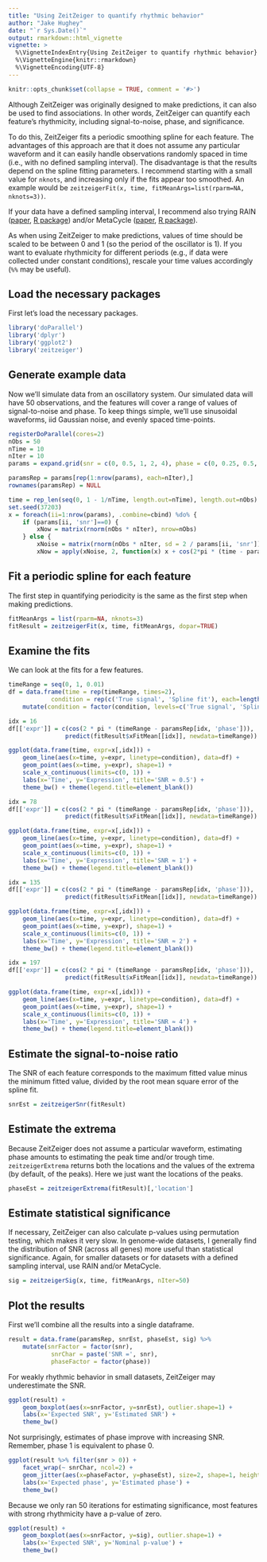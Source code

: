 ```yaml
---
title: "Using ZeitZeiger to quantify rhythmic behavior"
author: "Jake Hughey"
date: "`r Sys.Date()`"
output: rmarkdown::html_vignette
vignette: >
  %\VignetteIndexEntry{Using ZeitZeiger to quantify rhythmic behavior}
  %\VignetteEngine{knitr::rmarkdown}
  %\VignetteEncoding{UTF-8}
---
```


```r
knitr::opts_chunk$set(collapse = TRUE, comment = '#>')
```

Although ZeitZeiger was originally designed to make predictions, it can also be used to find associations. In other words, ZeitZeiger can quantify each feature's rhythmicity, including signal-to-noise, phase, and significance.

To do this, ZeitZeiger fits a periodic smoothing spline for each feature. The advantages of this approach are that it does not assume any particular waveform and it can easily handle observations randomly spaced in time (i.e., with no defined sampling interval). The disadvantage is that the results depend on the spline fitting parameters. I recommend starting with a small value for `nknots`, and increasing only if the fits appear too smoothed. An example would be
`zeitzeigerFit(x, time, fitMeanArgs=list(rparm=NA, nknots=3))`.

If your data have a defined sampling interval, I recommend also trying RAIN ([paper](http://dx.doi.org/10.1177/0748730414553029), [R package](https://bioconductor.org/packages/release/bioc/html/rain.html)) and/or MetaCycle ([paper](http://www.ncbi.nlm.nih.gov/pubmed/27378304), [R package](https://cran.r-project.org/web/packages/MetaCycle/index.html)).

As when using ZeitZeiger to make predictions, values of time should be scaled to be between 0 and 1 (so the period of the oscillator is 1). If you want to evaluate rhythmicity for different periods (e.g., if data were collected under constant conditions), rescale your time values accordingly (`%%` may be useful).

## Load the necessary packages
First let's load the necessary packages.
```r
library('doParallel')
library('dplyr')
library('ggplot2')
library('zeitzeiger')
```

## Generate example data
Now we'll simulate data from an oscillatory system. Our simulated data will have 50 observations, and the features will cover a range of values of signal-to-noise and phase. To keep things simple, we'll use sinusoidal waveforms, iid Gaussian noise, and evenly spaced time-points.
```r
registerDoParallel(cores=2)
nObs = 50
nTime = 10
nIter = 10
params = expand.grid(snr = c(0, 0.5, 1, 2, 4), phase = c(0, 0.25, 0.5, 0.75))

paramsRep = params[rep(1:nrow(params), each=nIter),]
rownames(paramsRep) = NULL

time = rep_len(seq(0, 1 - 1/nTime, length.out=nTime), length.out=nObs)
set.seed(37203)
x = foreach(ii=1:nrow(params), .combine=cbind) %do% {
	if (params[ii, 'snr']==0) {
		xNow = matrix(rnorm(nObs * nIter), nrow=nObs)
	} else {
		xNoise = matrix(rnorm(nObs * nIter, sd = 2 / params[ii, 'snr']), nrow=nObs)
		xNow = apply(xNoise, 2, function(x) x + cos(2*pi * (time - params[ii, 'phase'])))}}
``` 

## Fit a periodic spline for each feature
The first step in quantifying periodicity is the same as the first step when making predictions.
```r
fitMeanArgs = list(rparm=NA, nknots=3)
fitResult = zeitzeigerFit(x, time, fitMeanArgs, dopar=TRUE)
```

## Examine the fits
We can look at the fits for a few features.
```r
timeRange = seq(0, 1, 0.01)
df = data.frame(time = rep(timeRange, times=2),
			condition = rep(c('True signal', 'Spline fit'), each=length(timeRange))) %>%
	mutate(condition = factor(condition, levels=c('True signal', 'Spline fit')))

idx = 16
df[['expr']] = c(cos(2 * pi * (timeRange - paramsRep[idx, 'phase'])),
				predict(fitResult$xFitMean[[idx]], newdata=timeRange))

ggplot(data.frame(time, expr=x[,idx])) +
	geom_line(aes(x=time, y=expr, linetype=condition), data=df) +
	geom_point(aes(x=time, y=expr), shape=1) +
	scale_x_continuous(limits=c(0, 1)) +
	labs(x='Time', y='Expression', title='SNR ≈ 0.5') +
	theme_bw() + theme(legend.title=element_blank())
```

```r
idx = 78
df[['expr']] = c(cos(2 * pi * (timeRange - paramsRep[idx, 'phase'])),
				predict(fitResult$xFitMean[[idx]], newdata=timeRange))

ggplot(data.frame(time, expr=x[,idx])) +
	geom_line(aes(x=time, y=expr, linetype=condition), data=df) +
	geom_point(aes(x=time, y=expr), shape=1) +
	scale_x_continuous(limits=c(0, 1)) +
	labs(x='Time', y='Expression', title='SNR ≈ 1') +
	theme_bw() + theme(legend.title=element_blank())
```

```r
idx = 135
df[['expr']] = c(cos(2 * pi * (timeRange - paramsRep[idx, 'phase'])),
				predict(fitResult$xFitMean[[idx]], newdata=timeRange))

ggplot(data.frame(time, expr=x[,idx])) +
	geom_line(aes(x=time, y=expr, linetype=condition), data=df) +
	geom_point(aes(x=time, y=expr), shape=1) +
	scale_x_continuous(limits=c(0, 1)) +
	labs(x='Time', y='Expression', title='SNR ≈ 2') +
	theme_bw() + theme(legend.title=element_blank())
```

```r
idx = 197
df[['expr']] = c(cos(2 * pi * (timeRange - paramsRep[idx, 'phase'])),
				predict(fitResult$xFitMean[[idx]], newdata=timeRange))

ggplot(data.frame(time, expr=x[,idx])) +
	geom_line(aes(x=time, y=expr, linetype=condition), data=df) +
	geom_point(aes(x=time, y=expr), shape=1) +
	scale_x_continuous(limits=c(0, 1)) +
	labs(x='Time', y='Expression', title='SNR ≈ 4') +
	theme_bw() + theme(legend.title=element_blank())
```

## Estimate the signal-to-noise ratio
The SNR of each feature corresponds to the maximum fitted value minus the minimum fitted value, divided by the root mean square error of the spline fit.
```r
snrEst = zeitzeigerSnr(fitResult)
```

## Estimate the extrema
Because ZeitZeiger does not assume a particular waveform, estimating phase amounts to estimating the peak time and/or trough time. `zeitzeigerExtrema` returns both the locations and the values of the extrema (by default, of the peaks). Here we just want the locations of the peaks.
```r
phaseEst = zeitzeigerExtrema(fitResult)[,'location']
```

## Estimate statistical significance
If necessary, ZeitZeiger can also calculate p-values using permutation testing, which makes it very slow. In genome-wide datasets, I generally find the distribution of SNR (across all genes) more useful than statistical significance. Again, for smaller datasets or for datasets with a defined sampling interval, use RAIN and/or MetaCycle.
```r
sig = zeitzeigerSig(x, time, fitMeanArgs, nIter=50)
```

## Plot the results
First we'll combine all the results into a single dataframe.
```r
result = data.frame(paramsRep, snrEst, phaseEst, sig) %>%
	mutate(snrFactor = factor(snr),
			snrChar = paste('SNR =', snr),
			phaseFactor = factor(phase))
```

For weakly rhythmic behavior in small datasets, ZeitZeiger may underestimate the SNR.
```r
ggplot(result) +
	geom_boxplot(aes(x=snrFactor, y=snrEst), outlier.shape=1) +
	labs(x='Expected SNR', y='Estimated SNR') +
	theme_bw()
```

Not surprisingly, estimates of phase improve with increasing SNR. Remember, phase 1 is equivalent to phase 0.
```r
ggplot(result %>% filter(snr > 0)) +
	facet_wrap(~ snrChar, ncol=2) +
	geom_jitter(aes(x=phaseFactor, y=phaseEst), size=2, shape=1, height=0, width=0.2) +
	labs(x='Expected phase', y='Estimated phase') +
	theme_bw()
```

Because we only ran 50 iterations for estimating significance, most features with strong rhythmicity have a p-value of zero.
```r
ggplot(result) +
	geom_boxplot(aes(x=snrFactor, y=sig), outlier.shape=1) +
	labs(x='Expected SNR', y='Nominal p-value') +
	theme_bw()
```
